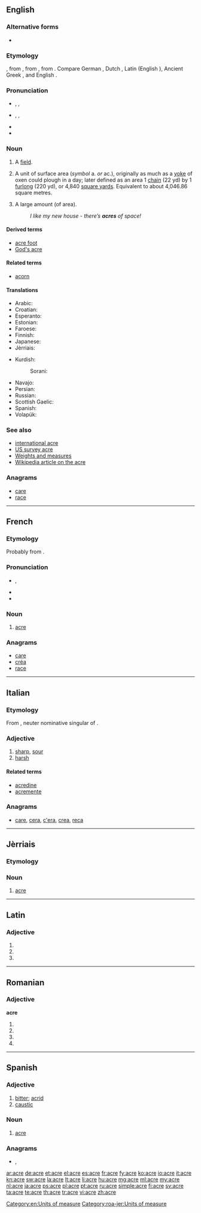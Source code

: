{{also|Acre}}
==English==
===Alternative forms===
* {{l|en|aker}} {{qualifier|archaic}}

===Etymology===
{{etyl|enm}} {{term|aker|lang=enm}}, from {{etyl|ang}} {{term|æcer|lang=ang}}, from {{proto|Germanic|akraz}}, from {{proto|Indo-European|h₂éǵros|field}}. Compare German {{term|Acker|lang=de}}, Dutch {{term|akker|lang=nl}}, Latin {{term|ager|lang=la}} (English {{term|agri-||farming|lang=en}}), Ancient Greek {{term|ἀγρός|lang=grc|sc=polytonic}}, and English {{term|acorn|lang=en}}.

===Pronunciation===
* {{a|UK}} {{enPR|āʹkə}}, {{IPA|/ˈeɪ.kə/}}, {{X-SAMPA|/"eI.k@/}}
* {{a|US}} {{enPR|āʹkər}}, {{IPA|/ˈeɪ.kɚ/}}, {{X-SAMPA|/"eI.k@`/}}
* {{audio|en-us-acre.ogg|Audio (US)}}
* {{rhymes|eɪkə(r)}}

===Noun===
{{en-noun}}

# {{obsolete}} A [[field]].
# A unit of surface area (''symbol'' a. ''or'' ac.), originally as much as a [[yoke]] of oxen could plough in a day; later defined as an area 1 [[chain]] (22 yd) by 1 [[furlong]] (220 yd), or 4,840 [[square yard]]s. Equivalent to about 4,046.86 square metres.
# {{in the plural|informal}} A large amount (of area).
#: ''I like my new house - there’s '''acres''' of space!''

====Derived terms====
* [[acre foot]]
* [[God's acre]]

====Related terms====
* [[acorn]]

====Translations====
{{trans-top|Unit of surface area}}
* Arabic: {{t|ar|آكر|tr=ākir|sc=Arab}}
* Croatian: {{t-|hr|aker|m}}
* Esperanto: {{t|eo|akreo}}
* Estonian: {{t-|et|aaker}}
* Faroese: {{t|fo|ekra|f}}
* Finnish: {{t-|fi|eekkeri}}
* Japanese: {{t|ja|エーカー|tr=ēkā}}
* Jèrriais: {{tø|roa-jer|acre|f}}
{{trans-mid}}
* Kurdish:
*: Sorani: {{ku-Arab|[[به‌رجووت]]}}
* Navajo: {{tø|nv|náhásdzo hayázhí dikʼą́ }}
* Persian: {{t|fa|جریب|tr=jarib|sc=fa-Arab}}
* Russian: {{t+|ru|акр}}
* Scottish Gaelic: {{t-|gd|acaire|f|xs=Scottish Gaelic}}
* Spanish: {{t+|es|acre|m}}
* Volapük: {{t|vo|göded}}
{{trans-bottom}}

===See also===
* [[international acre]]
* [[US survey acre]]
* [[Appendix:Weights_and_measures|Weights and measures]]
* [[w:Acre|Wikipedia article on the acre]]

===Anagrams===
* [[care#English|care]]
* [[race#English|race]]

[[Category:en:Units of measure]]

----

==French==

===Etymology===
Probably from {{etyl|non|fr}} {{term|akr}}.

===Pronunciation===
* {{IPA|/akʁ/|lang=fr}}, {{X-SAMPA|/akR/}}
* {{audio|Fr-acre.ogg|audio}}
* {{audio|en-us-acre.ogg|Audio (US)}}

===Noun===
{{fr-noun|f}}

# {{historical|lang=fr}} [[#English|acre]]

===Anagrams===
* [[care#French|care]]
* [[créa#French|créa]]
* [[race#French|race]]

----

==Italian==

===Etymology===
From {{etyl|la|it}} {{term|acre|ācre|lang=la}}, neuter nominative singular of {{term|acer|ācer|sharp|lang=la}}.

===Adjective===
{{it-adj|acr|e|i}}

# [[sharp]], [[sour]]
# [[harsh]]

====Related terms====
* [[acredine]]
* [[acremente]]

===Anagrams===
* [[care#Italian|care]], [[cera#Italian|cera]], [[c'era#Italian|c'era]], [[crea#Italian|crea]], [[reca#Italian|reca]]

----

==Jèrriais==

===Etymology===
{{rfe|lang=roa-jer}}

===Noun===
{{roa-jer-noun|f}}

# [[#English|acre]]

[[Category:roa-jer:Units of measure]]

----

==Latin==

===Adjective===
{{la-adj-form|ācre}}

# {{inflection of|acer|ācer|n|nom|s}}
# {{inflection of|acer|ācer|n|acc|s}}
# {{inflection of|acer|ācer|n|voc|s}}

----

==Romanian==

===Adjective===
'''acre'''

# {{ro-form-adj|fp|n|acru}}
# {{ro-form-adj|fp|a|acru}}
# {{ro-form-adj|np|n|acru}}
# {{ro-form-adj|np|a|acru}}

----

==Spanish==

===Adjective===
{{es-adj}}

# [[bitter]]; [[acrid]]
# [[caustic]]

===Noun===
{{es-noun|m}}

# [[acre#English|acre]]

===Anagrams===
* {{l|es|arce}}, {{l|es|crea}}

[[ar:acre]]
[[de:acre]]
[[et:acre]]
[[el:acre]]
[[es:acre]]
[[fr:acre]]
[[fy:acre]]
[[ko:acre]]
[[io:acre]]
[[it:acre]]
[[kn:acre]]
[[sw:acre]]
[[la:acre]]
[[lt:acre]]
[[li:acre]]
[[hu:acre]]
[[mg:acre]]
[[ml:acre]]
[[my:acre]]
[[nl:acre]]
[[ja:acre]]
[[ps:acre]]
[[pl:acre]]
[[pt:acre]]
[[ru:acre]]
[[simple:acre]]
[[fi:acre]]
[[sv:acre]]
[[ta:acre]]
[[te:acre]]
[[th:acre]]
[[tr:acre]]
[[vi:acre]]
[[zh:acre]]